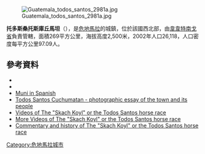 [[Image:Guatemala_todos_santos_2981a.jpg|right]]

'''托多斯桑托斯庫丘馬坦'''（{{lang-es|Todos Santos Cuchumatán}}），是[[危地馬拉|危地馬拉]]的城鎮，位於該國西北部，由[[韋韋特南戈省|韋韋特南戈省]]負責管轄，面積269平方公里，海拔高度2,500米，2002年人口26,118，人口密度每平方公里97.09人。

==參考資料==
*{{cite web |url=http://www.inforpressca.com/todossantos/diagostico_socioeconomico_todos_santos.pdf |title=Todos Santos Cuchumatán - Diagnóstico Socioeconómico, potencialidades productivas y propuestas de inversión |accessdate=2009-02-02 |author= |year=2004 |work= |publisher=Universidad de San Carlos, Facultad de Ciencias Sociales, EPS |archive-date=2011-06-07 |archive-url=https://web.archive.org/web/20110607203556/http://www.inforpressca.com/todossantos/diagostico_socioeconomico_todos_santos.pdf |dead-url=no }}
*{{cite book
  | last = Pancorbo
  | first = Luis
  | authorlink = 
  | title = Fiestas del Mundo. Las Máscaras de la Luna
  | publisher = Ediciones del Serbal
  | location = Barcelona
  | series = 
  | year = 1996
  | doi = 
  | isbn = 84-7628-168-4
  | pages = 51–59 }}
*[http://www.inforpressca.com/todossantos/ Muni in Spanish] {{Wayback|url=http://www.inforpressca.com/todossantos/ |date=20190616160305 }}
*[http://www.losttrails.com/pages/Tales/todosSantos.html Todos Santos Cuchumatan - photographic essay of the town and its people] {{Wayback|url=http://www.losttrails.com/pages/Tales/todosSantos.html |date=20160303225226 }}
*[http://www.travellog.com/guatemala/todossantoshorserace/ Videos of The "Skach Koyl" or the Todos Santos horse race] {{Wayback|url=http://www.travellog.com/guatemala/todossantoshorserace/ |date=20160304043322 }}
*[http://www.travellog.com/guatemala/todossantoshorserace/part2.html More Videos of The "Skach Koyl" or the Todos Santos horse race] {{Wayback|url=http://www.travellog.com/guatemala/todossantoshorserace/part2.html |date=20180507030941 }}
*[http://www.travellog.com/guatemala/todossantoshorserace/ Commentary and history of The "Skach Koyl" or the Todos Santos horse race] {{Wayback|url=http://www.travellog.com/guatemala/todossantoshorserace/ |date=20160304043322 }}

{{coord|15|31|N|91|37|W|display=title|region:GT_type:city_source:GNS-enwiki}}

{{Guatemala-geo-stub}}
[[Category:危地馬拉城市|Category:危地馬拉城市]]
